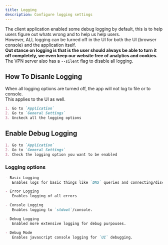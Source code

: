 ```yaml
---
title: Logging
description: Configure logging settings
---
```

The client application enabled some debug logging by default, this is to help users figure out whats wrong and to help us help users.<br/>
However, ALL logging can be turned off in the UI for both the UI (browser console) and the application itself.<br/>
**Out stance on logging is that is the user should always be able to turn it off completely, we even keep our website free of analytics and cookies.**<br/>
The VPN server also has a `--silent` flag to disable all logging.

## How To Disanle Logging

When all logging options are turned off, the app will not log to file or to console.<br/>
This applies to the UI as well.

```md
1. Go to `Application`
2. Go to `General Settings`
3. Unckeck all the logging options
```

## Enable Debug Logging

```md
1. Go to `Application`
2. Go to `General Settings`
3. Check the logging option you want to be enabled
```

### Logging options

```md
- Basic Logging
   Enables logs for basic things like `DNS` queries and connecting/disconnecting

- Error Logging
   Enables logging of all errors

- Console Logging
   Enables logging to `stdout`/console.

- Debug Logging
   Enabled more extensive logging for debug purpouses.

- Debug Mode
   Enables javascript console logging for `UI` debugging.
```
